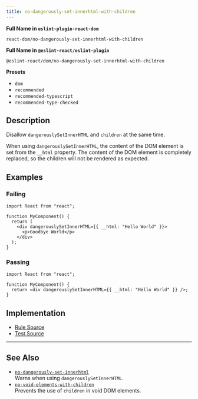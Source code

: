 ```yaml
---
title: no-dangerously-set-innerhtml-with-children
---
```


**Full Name in `eslint-plugin-react-dom`**

```plain copy
react-dom/no-dangerously-set-innerhtml-with-children
```

**Full Name in `@eslint-react/eslint-plugin`**

```plain copy
@eslint-react/dom/no-dangerously-set-innerhtml-with-children
```

**Presets**

- `dom`
- `recommended`
- `recommended-typescript`
- `recommended-type-checked`

## Description

Disallow `dangerouslySetInnerHTML` and `children` at the same time.

When using `dangerouslySetInnerHTML`, the content of the DOM element is set from the `__html` property. The content of the DOM element is completely replaced, so the children will not be rendered as expected.

## Examples

### Failing

```tsx
import React from "react";

function MyComponent() {
  return (
    <div dangerouslySetInnerHTML={{ __html: "Hello World" }}>
      <p>Goodbye World</p>
    </div>
  );
}
```

### Passing

```tsx
import React from "react";

function MyComponent() {
  return <div dangerouslySetInnerHTML={{ __html: "Hello World" }} />;
}
```

## Implementation

- [Rule Source](https://github.com/Rel1cx/eslint-react/tree/main/packages/plugins/eslint-plugin-react-dom/src/rules/no-dangerously-set-innerhtml-with-children.ts)
- [Test Source](https://github.com/Rel1cx/eslint-react/tree/main/packages/plugins/eslint-plugin-react-dom/src/rules/no-dangerously-set-innerhtml-with-children.spec.ts)

---

## See Also

- [`no-dangerously-set-innerhtml`](./dom-no-dangerously-set-innerhtml)\
  Warns when using `dangerouslySetInnerHTML`.
- [`no-void-elements-with-children`](./dom-no-void-elements-with-children)\
  Prevents the use of `children` in void DOM elements.
